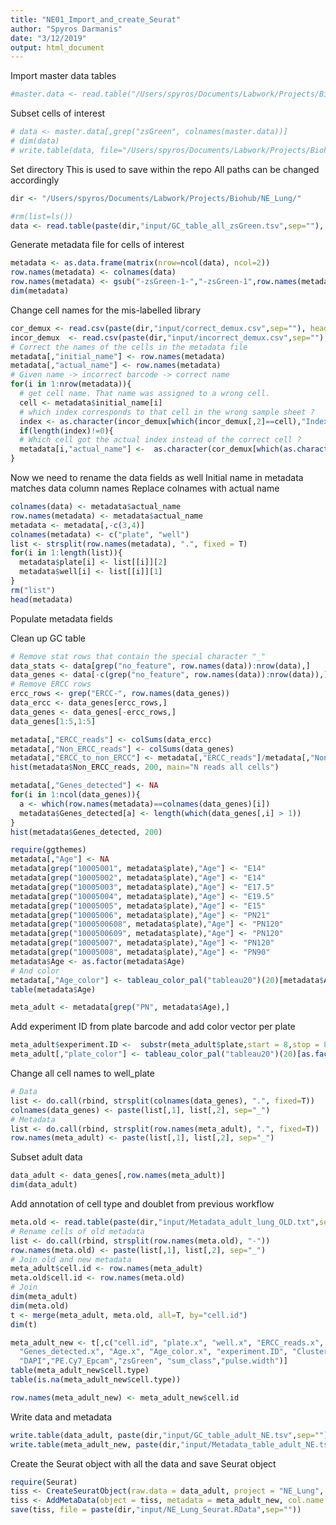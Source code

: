 ```yaml
---
title: "NE01_Import_and_create_Seurat"
author: "Spyros Darmanis"
date: "3/12/2019"
output: html_document
---
```


Import master data tables
```r
#master.data <- read.table("/Users/spyros/Documents/Labwork/Projects/Biohub/NE_Lung/master_input/CIRM_master_expression_count_table.tsv", row.names = 1)
```


Subset cells of interest 
```r
# data <- master.data[,grep("zsGreen", colnames(master.data))]
# dim(data)
# write.table(data, file="/Users/spyros/Documents/Labwork/Projects/Biohub/NE_Lung/input/GC_table_all_zsGreen.tsv")
```

Set directory
This is used to save within the repo
All paths can be changed accordingly
```r
dir <- "/Users/spyros/Documents/Labwork/Projects/Biohub/NE_Lung/"
```

```r
#rm(list=ls())
data <- read.table(paste(dir,"input/GC_table_all_zsGreen.tsv",sep=""), row.names = 1, header = T)
```

Generate metadata file for cells of interest
```r
metadata <- as.data.frame(matrix(nrow=ncol(data), ncol=2))
row.names(metadata) <- colnames(data)
row.names(metadata) <- gsub("-zsGreen-1-","-zsGreen-1",row.names(metadata))
dim(metadata)
```

Change cell names for the mis-labelled library
```r
cor_demux <- read.csv(paste(dir,"input/correct_demux.csv",sep=""), header=T)
incor_demux  <- read.csv(paste(dir,"input/incorrect_demux.csv",sep=""), header=T)
# Correct the names of the cells in the metadata file 
metadata[,"initial_name"] <- row.names(metadata)
metadata[,"actual_name"] <- row.names(metadata)
# Given name -> incorrect barcode -> correct name 
for(i in 1:nrow(metadata)){
  # get cell name. That name was assigned to a wrong cell. 
  cell <- metadata$initial_name[i]
  # which index corresponds to that cell in the wrong sample sheet ? 
  index <- as.character(incor_demux[which(incor_demux[,2]==cell),"Index"])
  if(length(index)!=0){
  # Which cell got the actual index instead of the correct cell ? 
  metadata[i,"actual_name"] <-  as.character(cor_demux[which(as.character(cor_demux$Index)==index),"SampleID"])}
}
```

Now we need to rename the data fields as well 
Initial name in metadata matches data column names 
Replace colnames with actual name 
```r
colnames(data) <- metadata$actual_name
row.names(metadata) <- metadata$actual_name
metadata <- metadata[,-c(3,4)]
colnames(metadata) <- c("plate", "well")
list <- strsplit(row.names(metadata), ".", fixed = T)
for(i in 1:length(list)){
  metadata$plate[i] <- list[[i]][2]
  metadata$well[i] <- list[[i]][1]
}
rm("list")
head(metadata)
```

Populate metadata fields

Clean up GC table
```r
# Remove stat rows that contain the special character "_"
data_stats <- data[grep("no_feature", row.names(data)):nrow(data),]
data_genes <- data[-c(grep("no_feature", row.names(data)):nrow(data)),]
# Remove ERCC rows 
ercc_rows <- grep("ERCC-", row.names(data_genes))
data_ercc <- data_genes[ercc_rows,]
data_genes <- data_genes[-ercc_rows,]
data_genes[1:5,1:5]
```

```r
metadata[,"ERCC_reads"] <- colSums(data_ercc) 
metadata[,"Non_ERCC_reads"] <- colSums(data_genes) 
metadata[,"ERCC_to_non_ERCC"] <- metadata[,"ERCC_reads"]/metadata[,"Non_ERCC_reads"]
hist(metadata$Non_ERCC_reads, 200, main="N reads all cells")
```

```r
metadata[,"Genes_detected"] <- NA
for(i in 1:ncol(data_genes)){
  a <- which(row.names(metadata)==colnames(data_genes)[i])
  metadata$Genes_detected[a] <- length(which(data_genes[,i] > 1))
}
hist(metadata$Genes_detected, 200)
```

```r
require(ggthemes)
metadata[,"Age"] <- NA 
metadata[grep("10005001", metadata$plate),"Age"] <- "E14"
metadata[grep("10005002", metadata$plate),"Age"] <- "E14"
metadata[grep("10005003", metadata$plate),"Age"] <- "E17.5"
metadata[grep("10005004", metadata$plate),"Age"] <- "E19.5"
metadata[grep("10005005", metadata$plate),"Age"] <- "E15"
metadata[grep("10005006", metadata$plate),"Age"] <- "PN21"
metadata[grep("1000500608", metadata$plate),"Age"] <- "PN120"
metadata[grep("1000500609", metadata$plate),"Age"] <- "PN120"
metadata[grep("10005007", metadata$plate),"Age"] <- "PN120"
metadata[grep("10005008", metadata$plate),"Age"] <- "PN90"
metadata$Age <- as.factor(metadata$Age)
# And color 
metadata[,"Age_color"] <- tableau_color_pal("tableau20")(20)[metadata$Age]
table(metadata$Age)
```

```r
meta_adult <- metadata[grep("PN", metadata$Age),]
```

Add experiment ID from plate barcode and add color vector per plate 
```r
meta_adult$experiment.ID <-  substr(meta_adult$plate,start = 8,stop = 8)
meta_adult[,"plate_color"] <- tableau_color_pal("tableau20")(20)[as.factor(meta_adult$plate)]
```


Change all cell names to well_plate
```r
# Data
list <- do.call(rbind, strsplit(colnames(data_genes), ".", fixed=T))
colnames(data_genes) <- paste(list[,1], list[,2], sep="_")
# Metadata
list <- do.call(rbind, strsplit(row.names(meta_adult), ".", fixed=T))
row.names(meta_adult) <- paste(list[,1], list[,2], sep="_")
```

Subset adult data 
```r
data_adult <- data_genes[,row.names(meta_adult)]
dim(data_adult)
```

Add annotation of cell type and doublet from previous workflow 
```r
meta.old <- read.table(paste(dir,"input/Metadata_adult_lung_OLD.txt",sep=""), header=T, row.names = 1)
# Rename cells of old metadata
list <- do.call(rbind, strsplit(row.names(meta.old), "-"))
row.names(meta.old) <- paste(list[,1], list[,2], sep="_")
# Join old and new metadata
meta_adult$cell.id <- row.names(meta_adult)
meta.old$cell.id <- row.names(meta.old)
# Join
dim(meta_adult)
dim(meta.old)
t <- merge(meta_adult, meta.old, all=T, by="cell.id")
dim(t)
```

```r
meta_adult_new <- t[,c("cell.id", "plate.x", "well.x", "ERCC_reads.x", "Non_ERCC_reads.x", "ERCC_to_non_ERCC.x", 
  "Genes_detected.x", "Age.x", "Age_color.x", "experiment.ID", "Cluster_2d", "cell.type", "FSC", "SSC", "APC_Lineage",
  "DAPI","PE.Cy7_Epcam","zsGreen", "sum_class","pulse.width")]
table(meta_adult_new$cell.type)
table(is.na(meta_adult_new$cell.type))
```

```r
row.names(meta_adult_new) <- meta_adult_new$cell.id
```

Write data and metadata
```r
write.table(data_adult, paste(dir,"input/GC_table_adult_NE.tsv",sep=""))
write.table(meta_adult_new, paste(dir,"input/Metadata_table_adult_NE.tsv",sep=""))
```


Create the Seurat object with all the data and save Seurat object
```r
require(Seurat)
tiss <- CreateSeuratObject(raw.data = data_adult, project = "NE_Lung", meta.data = meta_adult_new, display.progress = T)
tiss <- AddMetaData(object = tiss, metadata = meta_adult_new, col.name = "Non_ERCC_reads.x")
save(tiss, file = paste(dir,"input/NE_Lung_Seurat.RData",sep=""))
```
